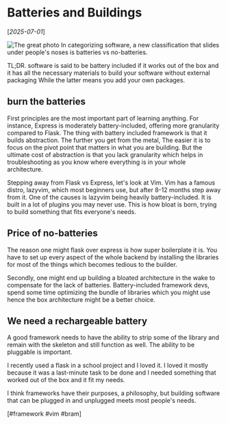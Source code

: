 # Batteries and Buildings

[*2025-07-01*]

![The great photo](/batteries.jpg) 
In categorizing software, a new classification that slides under people's noses is batteries vs
no-batteries.

TL;DR. software is said to be battery included if it works out of the box and it has all the necessary
materials to build your software without external packaging While the latter means you add your own 
packages.

## burn the batteries
First principles are the most important part of learning anything. For instance, Express is moderately battery-included, offering more granularity compared to Flask. The thing with battery included framework is that it builds abstraction. The further you get from the metal, The easier it is to focus on 
the pivot point that matters in what you are building. But the ultimate cost of abstraction is that you lack granularity which helps in troubleshooting as you know where everything is in your whole architecture.  

Stepping away from Flask vs Express, let's look at Vim. Vim has a famous distro, lazyvim, which most 
beginners use, but after 8-12 months step away from it. One of the causes is lazyvim being heavily battery-included. It is built in a lot of plugins you may never use. This is how bloat is born, trying to build something that fits everyone's needs. 

## Price of no-batteries 
The reason one might flask over express is how super boilerplate it is. You have to set up every aspect of the whole backend by installing the libraries for most of the things which becomes tedious to the builder. 

Secondly, one might end up building a bloated architecture in the wake to compensate for the lack of batteries. Battery-included framework devs, spend some time optimizing the bundle of libraries which you might use hence the box architecture might be a better choice.

## We need a rechargeable battery
A good framework needs to have the ability to strip some of the library and remain with the skeleton and still function as well. The ability to be pluggable is important.

I recently used a flask in a school project and I loved it. I loved it mostly because it was a last-minute task to be done and I needed something that worked out of the box and it fit my needs.

I think frameworks have their purposes, a philosophy, but building software that can be plugged in and unplugged meets most people's needs. 

 [#framework  #vim  #bram]





